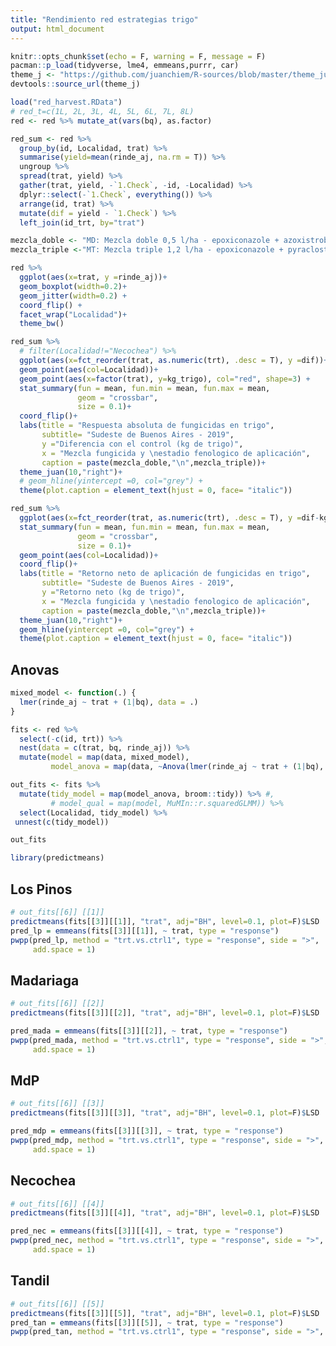 ---
title: "Rendimiento red estrategias trigo"
output: html_document
---

```{r setup, include=FALSE}
knitr::opts_chunk$set(echo = F, warning = F, message = F)
pacman::p_load(tidyverse, lme4, emmeans,purrr, car)
theme_j <- "https://github.com/juanchiem/R-sources/blob/master/theme_juan.R?raw=TRUE"
devtools::source_url(theme_j)
```

```{r }
load("red_harvest.RData")
# red_t=c(1L, 2L, 3L, 4L, 5L, 6L, 7L, 8L)
red <- red %>% mutate_at(vars(bq), as.factor)
```

```{r}
red_sum <- red %>% 
  group_by(id, Localidad, trat) %>% 
  summarise(yield=mean(rinde_aj, na.rm = T)) %>% 
  ungroup %>% 
  spread(trat, yield) %>% 
  gather(trat, yield, -`1.Check`, -id, -Localidad) %>% 
  dplyr::select(-`1.Check`, everything()) %>% 
  arrange(id, trat) %>% 
  mutate(dif = yield - `1.Check`) %>% 
  left_join(id_trt, by="trat") 
```

```{r}
mezcla_doble <- "MD: Mezcla doble 0,5 l/ha - epoxiconazole + azoxistrobin"
mezcla_triple <-"MT: Mezcla triple 1,2 l/ha - epoxiconazole + pyraclostrobin + fluxapyroxad"

red %>% 
  ggplot(aes(x=trat, y =rinde_aj))+
  geom_boxplot(width=0.2)+
  geom_jitter(width=0.2) + 
  coord_flip() + 
  facet_wrap("Localidad")+  
  theme_bw() 

red_sum %>% 
  # filter(Localidad!="Necochea") %>% 
  ggplot(aes(x=fct_reorder(trat, as.numeric(trt), .desc = T), y =dif))+
  geom_point(aes(col=Localidad))+
  geom_point(aes(x=factor(trat), y=kg_trigo), col="red", shape=3) + 
  stat_summary(fun = mean, fun.min = mean, fun.max = mean, 
               geom = "crossbar", 
               size = 0.1)+  
  coord_flip()+
  labs(title = "Respuesta absoluta de fungicidas en trigo", 
       subtitle= "Sudeste de Buenos Aires - 2019",  
       y ="Diferencia con el control (kg de trigo)",
       x = "Mezcla fungicida y \nestadio fenologico de aplicación",
       caption = paste(mezcla_doble,"\n",mezcla_triple))+
  theme_juan(10,"right")+
  # geom_hline(yintercept =0, col="grey") + 
  theme(plot.caption = element_text(hjust = 0, face= "italic"))  

red_sum %>% 
  ggplot(aes(x=fct_reorder(trat, as.numeric(trt), .desc = T), y =dif-kg_trigo))+
  stat_summary(fun = mean, fun.min = mean, fun.max = mean, 
               geom = "crossbar", 
               size = 0.1)+  
  geom_point(aes(col=Localidad))+
  coord_flip()+
  labs(title = "Retorno neto de aplicación de fungicidas en trigo", 
       subtitle= "Sudeste de Buenos Aires - 2019",  
       y ="Retorno neto (kg de trigo)",
       x = "Mezcla fungicida y \nestadio fenologico de aplicación",
       caption = paste(mezcla_doble,"\n",mezcla_triple))+
  theme_juan(10,"right")+
  geom_hline(yintercept =0, col="grey") + 
  theme(plot.caption = element_text(hjust = 0, face= "italic"))  
```

## Anovas

```{r}
mixed_model <- function(.) {
  lmer(rinde_aj ~ trat + (1|bq), data = .)
}

fits <- red %>% 
  select(-c(id, trt)) %>%
  nest(data = c(trat, bq, rinde_aj)) %>% 
  mutate(model = map(data, mixed_model),
         model_anova = map(data, ~Anova(lmer(rinde_aj ~ trat + (1|bq), .))))

out_fits <- fits %>% 
  mutate(tidy_model = map(model_anova, broom::tidy)) %>% #,
         # model_qual = map(model, MuMIn::r.squaredGLMM)) %>% 
  select(Localidad, tidy_model) %>%
 unnest(c(tidy_model)) 

out_fits
```

```{r}
library(predictmeans)
```

## Los Pinos 

```{r}
# out_fits[[6]] [[1]]
predictmeans(fits[[3]][[1]], "trat", adj="BH", level=0.1, plot=F)$LSD
pred_lp = emmeans(fits[[3]][[1]], ~ trat, type = "response")
pwpp(pred_lp, method = "trt.vs.ctrl1", type = "response", side = ">",
     add.space = 1)
```

## Madariaga

```{r}
# out_fits[[6]] [[2]]
predictmeans(fits[[3]][[2]], "trat", adj="BH", level=0.1, plot=F)$LSD

pred_mada = emmeans(fits[[3]][[2]], ~ trat, type = "response")
pwpp(pred_mada, method = "trt.vs.ctrl1", type = "response", side = ">",
     add.space = 1)
```

## MdP 

```{r}
# out_fits[[6]] [[3]]
predictmeans(fits[[3]][[3]], "trat", adj="BH", level=0.1, plot=F)$LSD

pred_mdp = emmeans(fits[[3]][[3]], ~ trat, type = "response")
pwpp(pred_mdp, method = "trt.vs.ctrl1", type = "response", side = ">",
     add.space = 1)
```

## Necochea 
```{r}
# out_fits[[6]] [[4]]
predictmeans(fits[[3]][[4]], "trat", adj="BH", level=0.1, plot=F)$LSD

pred_nec = emmeans(fits[[3]][[4]], ~ trat, type = "response")
pwpp(pred_nec, method = "trt.vs.ctrl1", type = "response", side = ">",
     add.space = 1)
```

## Tandil 

```{r}
# out_fits[[6]] [[5]]
predictmeans(fits[[3]][[5]], "trat", adj="BH", level=0.1, plot=F)$LSD
pred_tan = emmeans(fits[[3]][[5]], ~ trat, type = "response")
pwpp(pred_tan, method = "trt.vs.ctrl1", type = "response", side = ">", add.space = 1)
```
